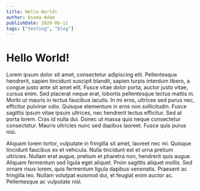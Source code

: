 ```yaml
---
title: Hello World!
author: Osama Adam
publishDate: 2020-06-11
tags: ["testing", "blog"]
---
```


# Hello World!

Lorem ipsum dolor sit amet, consectetur adipiscing elit. Pellentesque hendrerit,
sapien tincidunt suscipit blandit, sapien turpis interdum libero, a congue justo
ante sit amet elit. Fusce vitae dolor porta, auctor justo vitae, cursus enim. Sed
placerat neque erat, lobortis pellentesque lectus mattis in. Morbi ut mauris in lectus
faucibus iaculis. In mi eros, ultrices sed purus nec, efficitur pulvinar odio. Quisque
elementum in eros non sollicitudin. Fusce sagittis ipsum vitae ipsum ultrices, nec
hendrerit lectus efficitur. Sed at porta lorem. Cras id nulla dui. Donec ut massa
quis neque consectetur consectetur. Mauris ultricies nunc sed dapibus laoreet. Fusce
quis purus nisi.

Aliquam lorem tortor, vulputate in fringilla sit amet, laoreet nec mi. Quisque tincidunt faucibus ex et vehicula. Nulla tincidunt est et urna pretium ultricies. Nullam erat augue, pretium et pharetra non, hendrerit quis augue. Aliquam fermentum sed ligula eget aliquet. Proin sagittis aliquet mollis. Sed ornare risus lorem, quis fermentum ligula dapibus venenatis. Praesent ac fringilla leo. Nullam volutpat euismod dui, et feugiat enim auctor ac. Pellentesque ac vulputate nisl.
